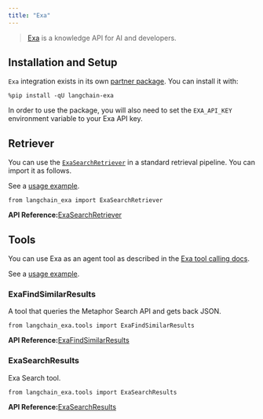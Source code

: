 ```yaml
---
title: "Exa"
---
```


> [Exa](https://exa.ai/) is a knowledge API for AI and developers.

## Installation and Setup

`Exa` integration exists in its own [partner package](https://pypi.org/project/langchain-exa/). You can install it with:

```
%pip install -qU langchain-exa
```

In order to use the package, you will also need to set the `EXA_API_KEY` environment variable to your Exa API key.

## Retriever

You can use the [`ExaSearchRetriever`](/src/oss/integrations/tools/exa_search/#using-exasearchretriever) in a standard retrieval pipeline. You can import it as follows.

See a [usage example](/src/oss/integrations/tools/exa_search).

```
from langchain_exa import ExaSearchRetriever
```

**API Reference:**[ExaSearchRetriever](https://python.langchain.com/api_reference/exa/retrievers/langchain_exa.retrievers.ExaSearchRetriever.html)

## Tools

You can use Exa as an agent tool as described in the [Exa tool calling docs](/src/oss/integrations/tools/exa_search/#use-within-an-agent).

See a [usage example](/src/oss/integrations/tools/exa_search).

### ExaFindSimilarResults

A tool that queries the Metaphor Search API and gets back JSON.

```
from langchain_exa.tools import ExaFindSimilarResults
```

**API Reference:**[ExaFindSimilarResults](https://python.langchain.com/api_reference/exa/tools/langchain_exa.tools.ExaFindSimilarResults.html)

### ExaSearchResults

Exa Search tool.

```
from langchain_exa.tools import ExaSearchResults
```

**API Reference:**[ExaSearchResults](https://python.langchain.com/api_reference/exa/tools/langchain_exa.tools.ExaSearchResults.html)
